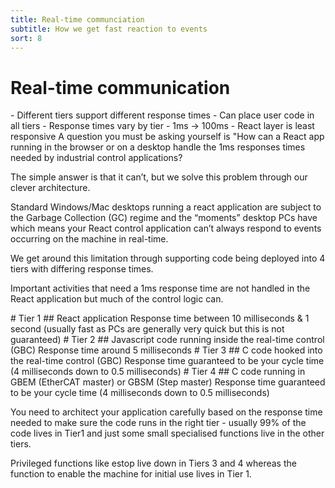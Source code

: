 ```yaml
---
title: Real-time communciation
subtitle: How we get fast reaction to events
sort: 8
---
```



# Real-time communication
<Tldr>
    - Different tiers support different response times
    - Can place user code in all tiers
    - Response times vary by tier - 1ms -> 100ms
    - React layer is least responsive
</Tldr>
A question you must be asking yourself is "How can a React app running in the browser or on a desktop handle the 1ms responses times needed by industrial control applications?

The simple answer is that it can’t, but we solve this problem through our clever architecture.

Standard Windows/Mac desktops running a react application are subject to the Garbage Collection (GC) regime and the “moments” desktop PCs have which means your React control application can’t always respond to events occurring on the machine in real-time.

We get around this limitation through supporting code being deployed into 4 tiers with differing response times.

Important activities that need a 1ms response time are not handled in the React application but much of the control logic can.


<div style={{width: "70%"}}>
    <Row>
        <Col span="20" style={{background: '#722ed7', color: '#ffff', padding: '10px 10px'}}>
            # Tier 1
            ## React application
            Response time between 10 milliseconds & 1 second (usually fast as PCs are generally very quick but this is
            not guaranteed)
        </Col>
    </Row>
    <Row>
        <Col span="20" style={{background: '#9254de', color: '#ffff', padding: '10px 10px'}}>
            # Tier 2
            ## Javascript code running inside the real-time control (GBC)
            Response time around 5 milliseconds
        </Col>
    </Row>
    <Row>
        <Col span="20" style={{background: '#b37feb', color: '#ffff', padding: '10px 10px'}}>
            # Tier 3
            ## C code hooked into the real-time control (GBC)
            Response time guaranteed to be your cycle time (4 milliseconds down to 0.5 milliseconds)
        </Col>
    </Row>
    <Row>
        <Col span="20" style={{background: '#d3adf7', color: '#ffff', padding: '10px 10px'}}>
            # Tier 4
            ## C code running in GBEM (EtherCAT master) or GBSM (Step master)
            Response time guaranteed to be your cycle time (4 milliseconds down to 0.5 milliseconds)
        </Col>
    </Row>
</div>

You need to architect your application carefully based on the response time needed to make sure the code runs in the right tier - usually 99% of the code lives in Tier1 and just some small specialised functions live in the other tiers.

Privileged functions like estop live down in Tiers 3 and 4 whereas the function to enable the machine for initial use lives in Tier 1.
